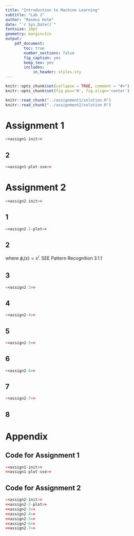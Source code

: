 ```yaml
---
title: "Introduction to Machine Learning"
subtitle: "Lab 2"
author: "Rasmus Holm"
date: "`r Sys.Date()`"
fontsize: 10pt
geometry: margin=1in
output:
    pdf_document:
        toc: true
        number_sections: false
        fig_caption: yes
        keep_tex: yes
        includes:
            in_header: styles.sty
---
```


```r
knitr::opts_chunk$set(collapse = TRUE, comment = "#>")
knitr::opts_chunk$set(fig.pos='H', fig.align='center')

knitr::read_chunk("../assignment1/solution.R")
knitr::read_chunk("../assignment2/solution.R")
```

\newpage

# Assignment 1
```r
<<assign1-init>>
```

## 2

```r
<<assign1-plot-sse>>
```

\newpage

# Assignment 2
```r
<<assign2-init>>
```

## 1
```r
<<assign2-2-plot>>
```

## 2

\begin{equation*}
\text{E}[y(x, w)] = \sum_{i=0}^{p} w_{i} \phi_{i}(x) + \epsilon_{i}
\end{equation*}

where $\phi_{i}(x) = x^{i}$. SEE Pattern Recognition 3.1.1

## 3
```r
<<assign2-3>>
```

## 4
```r
<<assign2-4>>
```

## 5
```r
<<assign2-5>>
```


## 6
```r
<<assign2-6>>
```

## 7
```r
<<assign2-7>>
```

## 8

\newpage

# Appendix

## Code for Assignment 1
```r
<<assign1-init>>
<<assign1-plot-sse>>
```

## Code for Assignment 2
```r
<<assign2-init>>
<<assign2-2-plot>>
<<assign2-3>>
<<assign2-4>>
<<assign2-5>>
<<assign2-6>>
<<assign2-7>>
```
